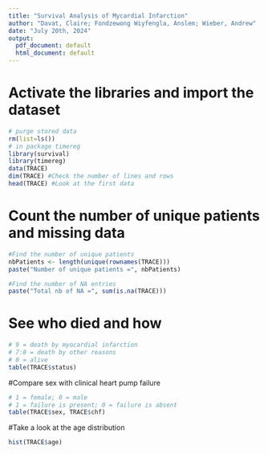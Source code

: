 ```yaml
---
title: "Survival Analysis of Mycardial Infarction"
author: "Davat, Claire; Fondzewong Wiyfengla, Anslem; Wieber, Andrew"
date: "July 20th, 2024"
output:
  pdf_document: default
  html_document: default
---
```


# Activate the libraries and import the dataset

```r
# purge stored data
rm(list=ls())
# in package timereg
library(survival)
library(timereg)
data(TRACE)
dim(TRACE) #Check the number of lines and rows
head(TRACE) #Look at the first data
```
# Count the number of unique patients and missing data
```r
#Find the number of unique patients
nbPatients <- length(unique(rownames(TRACE)))
paste("Number of unique patients =", nbPatients)

#Find the number of NA entries
paste("Total nb of NA =", sum(is.na(TRACE)))
```

# See who died and how
```r
# 9 = death by myocardial infarction
# 7:8 = death by other reasons
# 0 = alive
table(TRACE$status)
```

#Compare sex with clinical heart pump failure
```r
# 1 = female; 0 = male
# 1 = failure is present; 0 = failure is absent
table(TRACE$sex, TRACE$chf)
```

#Take a look at the age distribution
```r
hist(TRACE$age)
```

